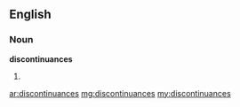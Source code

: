 ==English==

===Noun===
'''discontinuances'''

# {{plural of|[[discontinuance]]}}

[[ar:discontinuances]]
[[mg:discontinuances]]
[[my:discontinuances]]